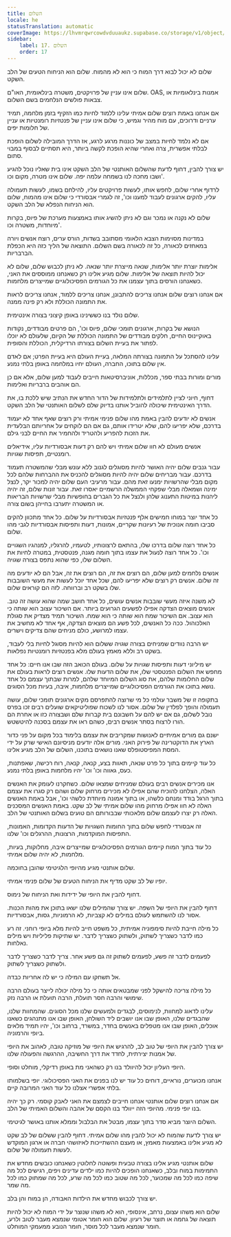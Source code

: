 ```yaml
---
title: השלום
locale: he
statusTranslation: automatic
coverImage: https://lhvmrqwrcowdvduuaukz.supabase.co/storage/v1/object/public/strapi-uploads/small_cover-educacion-fundamental.webp-2d51a7828a2b1309555be27f7e2a61a0.webp
sidebar:
    label: 17. השלום
    order: 17
---
```

שלום לא יכול לבוא דרך המוח כי הוא לא מהמוח. שלום הוא הניחוח הטעים של הלב השקט.

שלום אינו עניין של פרויקטים, משטרה בינלאומית, האו"ם. OAS, אמנות בינלאומיות או צבאות פולשים הנלחמים בשם השלום.

אם אנחנו באמת רוצים שלום אמיתי עלינו ללמוד לחיות כמו הזקיף בזמן מלחמה, תמיד ערניים ודרוכים, עם מוח מהיר וגמיש, כי שלום אינו עניין של פנטזיות רומנטיות או עניין של חלומות יפים.

אם לא נלמד לחיות במצב של כוננות מרגע לרגע, אז הדרך המובילה לשלום הופכת לבלתי אפשרית, צרה ואחרי שהיא הופכת לקשה ביותר, היא תסתיים לבסוף במבוי סתום.

יש צורך להבין, דחוף לדעת שהשלום האותנטי של הלב השקט אינו בית שאליו נוכל להגיע ושבו מחכה לנו בשמחה עלמה יפה. שלום אינו מטרה, מקום וכו'.

לרדוף אחרי שלום, לחפש אותו, לעשות פרויקטים עליו, להילחם בשמו, לעשות תעמולה עליו, להקים ארגונים לעבוד למענו וכו', זה לגמרי אבסורדי כי שלום אינו מהמוח, שלום הוא הניחוח הנפלא של הלב השקט.

שלום לא נקנה או נמכר וגם לא ניתן להשיג אותו באמצעות מערכת של פיוס, בקרות מיוחדות, משטרה וכו'.

במדינות מסוימות הצבא הלאומי מסתובב בשדות, הורס ערים, רוצח אנשים ויורה במאחזים לכאורה, כל זה לכאורה בשם השלום. התוצאה של הליך כזה היא הכפלת הברבריות.

אלימות יוצרת יותר אלימות, שנאה מייצרת יותר שנאה. לא ניתן לכבוש שלום, שלום לא יכול להיות תוצאה של אלימות. שלום מגיע אלינו רק כשאנחנו ממוססים את האני, כשאנחנו הורסים בתוך עצמנו את כל הגורמים הפסיכולוגיים שמייצרים מלחמות.

אם אנחנו רוצים שלום אנחנו צריכים להתבונן, אנחנו צריכים ללמוד, אנחנו צריכים לראות את התמונה הכוללת ולא רק פינה ממנה.

שלום נולד בנו כששינינו באופן קיצוני בצורה אינטימית.

הנושא של בקרות, ארגונים תומכי שלום, פיוס וכו', הם פרטים מבודדים, נקודות באוקיינוס החיים, חלקים מבודדים של התמונה הכוללת של הקיום, שלעולם לא יוכלו לפתור את בעיית השלום בצורתו הרדיקלית, הכוללת והסופית.

עלינו להסתכל על התמונה בצורתה המלאה, בעיית העולם היא בעיית הפרט; אם לאדם אין שלום בתוכו, החברה, העולם יחיו במלחמה באופן בלתי נמנע.

מורים ומורות בבתי ספר, מכללות, אוניברסיטאות חייבים לעבוד למען שלום, אלא אם כן הם אוהבים ברבריות ואלימות.

דחוף, חיוני לציין לתלמידים ולתלמידות של הדור החדש את הנתיב שיש ללכת בו, את הדרך האינטימית שיכולה להוביל אותנו בדיוק שלם לשלום האותנטי של הלב השקט.

אנשים לא יודעים להבין באמת מהו שלום פנימי אמיתי ורק רוצים שאף אחד לא יעמוד בדרכם, שלא יפריעו להם, שלא יטרידו אותם, גם אם הם לוקחים על אחריותם הבלעדית את הזכות להפריע ולהטריד ולהחמיר את החיים לבני גילם.

אנשים מעולם לא חוו שלום אמיתי ויש להם רק דעות אבסורדיות עליו, אידיאלים רומנטיים, תפיסות שגויות.

עבור גנבים שלום יהיה האושר להיות מסוגלים לגנוב ללא עונש מבלי שהמשטרה תעמוד בדרכם. עבור מבריחים שלום יהיה להיות מסוגלים להכניס את ההברחות שלהם לכל מקום מבלי שהרשויות ימנעו זאת מהם. עבור מרעיבי העם שלום יהיה למכור יקר, לנצל ימינה ושמאלה מבלי שפקחי הממשלה הרשמיים יאסרו זאת. עבור זונות שלום, זה יהיה ליהנות במיטות התענוג שלהן ולנצל את כל הגברים בחופשיות מבלי שרשויות הבריאות או המשטרה יתערבו בחייהן בשום צורה.

כל אחד יוצר במוחו חמישים אלף פנטזיות אבסורדיות על שלום. כל אחד מתכוון להקים סביבו חומה אנוכית של רעיונות שקריים, אמונות, דעות ותפיסות אבסורדיות לגבי מהו שלום.

כל אחד רוצה שלום בדרכו שלו, בהתאם לרצונותיו, לטעמיו, להרגליו, למנהגיו השגויים וכו'. כל אחד רוצה לנעול את עצמו בתוך חומה מגנה, פנטסטית, במטרה לחיות את השלום שלו, כפי שהוא נתפס בצורה שגויה.

אנשים נלחמים למען שלום, הם רוצים את זה, הם רוצים את זה, אבל הם לא יודעים מה זה שלום. אנשים רק רוצים שלא יפריעו להם, שכל אחד יוכל לעשות את מעשי השובבות שלו בשקט רב וברווחה. לזה הם קוראים שלום.

לא משנה איזה מעשי שובבות אנשים עושים, כל אחד חושב שמה שהוא עושה זה טוב. אנשים מוצאים הצדקה אפילו לפשעים הגרועים ביותר. אם השיכור עצוב הוא שותה כי הוא עצוב. אם השיכור שמח הוא שותה כי הוא שמח. השיכור תמיד מצדיק את סגולת האלכוהול. ככה כל האנשים, לכל פשע הם מוצאים הצדקה, אף אחד לא מחשיב את עצמו למרושע, כולם מניחים שהם צדיקים וישרים.

יש הרבה נוודים שמניחים בצורה שגויה ששלום הוא להיות מסוגל לחיות בלי לעבוד, בשקט רב וללא מאמץ בעולם מלא בפנטזיות רומנטיות נפלאות.

יש מיליוני דעות ותפיסות שגויות על שלום. בעולם הכואב הזה שבו אנו חיים: כל אחד מחפש את השלום הפנטסטי שלו, את שלום הדעות שלו. אנשים רוצים לראות בעולם את שלום החלומות שלהם, את סוג השלום המיוחד שלהם, למרות שבתוך עצמם כל אחד נושא בתוכו את הגורמים הפסיכולוגיים שמייצרים מלחמות, איבה, בעיות מכל הסוגים.

בתקופה זו של משבר עולמי כל מי שרוצה להתפרסם מקים ארגונים תומכי שלום, עושה תעמולה והופך לפלדין של שלום. אסור לנו לשכוח שפוליטיקאים שועלים רבים זכו בפרס נובל לשלום, גם אם יש להם על חשבונם בית קברות שלם ושבצורה כזו או אחרת הם הורו לרצוח בסתר אנשים רבים, כשהם ראו את עצמם בסכנה להיטשטש.

ישנם גם מורים אמיתיים לאנושות שמקריבים את עצמם בלימוד בכל מקום על פני כדור הארץ את הדוקטרינה של פירוק האני. מורים אלה יודעים מניסיונם האישי שרק על ידי המסת המפיסטופלס שאנו נושאים בתוכנו, השלום של הלב מגיע אלינו.

כל עוד קיימים בתוך כל פרט שנאה, תאוות בצע, קנאה, קנאה, רוח רכישה, שאפתנות, כעס, גאווה וכו' וכו' יהיו מלחמות באופן בלתי נמנע.

אנו מכירים אנשים רבים בעולם שמניחים שמצאו שלום. כשחקרנו לעומק את האנשים האלה, הצלחנו להוכיח שהם אפילו לא מכירים מרחוק שלום ושהם רק סגרו את עצמם בתוך הרגל בודד ומנחם כלשהו, או בתוך אמונה מיוחדת כלשהי וכו', אבל באמת האנשים האלה לא חוו אפילו מרחוק מהו שלום אמיתי של לב שקט. באמת האנשים המסכנים האלה רק יצרו לעצמם שלום מלאכותי שבבורותם הם טועים בשלום האותנטי של הלב.

זה אבסורדי לחפש שלום בתוך החומות השגויות של הדעות הקדומות, האמונות, התפיסות המוקדמות, הרצונות, ההרגלים וכו' שלנו.

כל עוד בתוך המוח קיימים הגורמים הפסיכולוגיים שמייצרים איבה, מחלוקות, בעיות, מלחמות, לא יהיה שלום אמיתי.

שלום אותנטי מגיע מהיופי הלגיטימי שהובן בחוכמה.

יופיו של לב שקט מדיף את הניחוח הטעים של שלום פנימי אמיתי.

דחוף להבין את היופי של ידידות ואת הניחוח של נימוס.

דחוף להבין את היופי של השפה. יש צורך שהמילים שלנו ישאו בתוכן את מהות הכנות. אסור לנו להשתמש לעולם במילים לא קצביות, לא הרמוניות, גסות, אבסורדיות.

כל מילה חייבת להיות סימפוניה אמיתית, כל משפט חייב להיות מלא ביופי רוחני. זה רע כמו לדבר כשצריך לשתוק, ולשתוק כשצריך לדבר. יש שתיקות פליליות ויש מילים נאלחות.

לפעמים לדבר זה פשע, לפעמים לשתוק זה גם פשע אחר. צריך לדבר כשצריך לדבר ולשתוק כשצריך לשתוק.

אל תשחקו עם המילה כי יש לה אחריות כבדה.

כל מילה צריכה להישקל לפני שמבטאים אותה כי כל מילה יכולה לייצר בעולם הרבה שימושי והרבה חסר תועלת, הרבה תועלת או הרבה נזק.

עלינו לדאוג למחוות, לנימוסים, לבגדים ולמעשים שלנו מכל הסוגים. שהמחוות שלנו, שהבגדים שלנו, האופן שבו אנו יושבים ליד השולחן, האופן שבו אנו מתנהגים כשאנו אוכלים, האופן שבו אנו מטפלים באנשים בחדר, במשרד, ברחוב וכו', יהיו תמיד מלאים ביופי והרמוניה.

יש צורך להבין את היופי של טוב לב, להרגיש את היופי של מוזיקה טובה, לאהוב את היופי של אמנות יצירתית, לחדד את דרך החשיבה, ההרגשה והפעולה שלנו.

היופי העליון יכול להיוולד בנו רק כשהאני מת באופן רדיקלי, מוחלט וסופי.

אנחנו מכוערים, נוראיים, דוחים כל עוד יש לנו בפנים את האני הפסיכולוגי. יופי בשלמותו בלתי אפשרי אצלנו כל עוד האני המרובה קיים.

אם אנחנו רוצים שלום אותנטי אנחנו חייבים לצמצם את האני לאבק קוסמי. רק כך יהיה בנו יופי פנימי. מהיופי הזה ייוולד בנו הקסם של אהבה והשלום האמיתי של הלב.

השלום היוצר מביא סדר בתוך עצמו, מבטל את הבלבול וממלא אותנו באושר לגיטימי.

יש צורך לדעת שהמוח לא יכול להבין מהו שלום אמיתי. דחוף להבין ששלום של לב שקט לא מגיע אלינו באמצעות מאמץ, או מעצם ההשתייכות לאיזושהי חברה או ארגון המוקדש לעשות תעמולה של שלום.

שלום אותנטי מגיע אלינו בצורה טבעית ופשוטה לחלוטין כשאנחנו כובשים מחדש את התמימות במוח ובלב, כשאנחנו הופכים להיות כמו ילדים עדינים ויפים, רגישים לכל מה שיפה כמו לכל מה שמכוער, לכל מה שטוב כמו לכל מה שרע, לכל מה שמתוק כמו לכל מה שמר.

יש צורך לכבוש מחדש את הילדות האבודה, הן במוח והן בלב.

שלום הוא משהו עצום, נרחב, אינסופי, הוא לא משהו שנוצר על ידי המוח לא יכול להיות תוצאה של גחמה או תוצר של רעיון. שלום הוא חומר אטומי שנמצא מעבר לטוב ולרע, חומר שנמצא מעבר לכל מוסר, חומר הנובע ממעמקי המוחלט.

